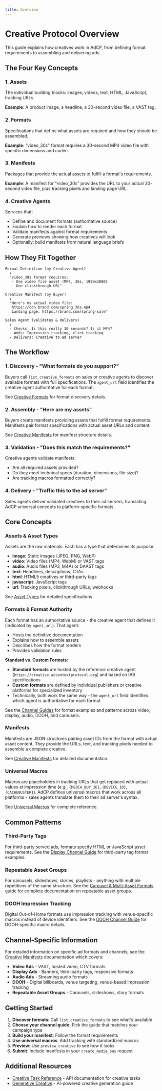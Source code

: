 ```yaml
---
title: Overview
---
```


# Creative Protocol Overview

This guide explains how creatives work in AdCP, from defining format requirements to assembling and delivering ads.

## The Four Key Concepts

### 1. **Assets**
The individual building blocks: images, videos, text, HTML, JavaScript, tracking URLs.

**Example**: A product image, a headline, a 30-second video file, a VAST tag.

### 2. **Formats**
Specifications that define what assets are required and how they should be assembled.

**Example**: "video_30s" format requires a 30-second MP4 video file with specific dimensions and codec.

### 3. **Manifests**
Packages that provide the actual assets to fulfill a format's requirements.

**Example**: A manifest for "video_30s" provides the URL to your actual 30-second video file, plus tracking pixels and landing page URL.

### 4. **Creative Agents**
Services that:
- Define and document formats (authoritative source)
- Explain how to render each format
- Validate manifests against format requirements
- Generate previews showing how creatives will look
- Optionally: build manifests from natural language briefs

## How They Fit Together

```
Format Definition (by Creative Agent)
  ↓
  "video_30s format requires:
   - One video file asset (MP4, 30s, 1920x1080)
   - One clickthrough URL"

Creative Manifest (by Buyer)
  ↓
  "Here's my actual video file:
   https://cdn.brand.com/spring_30s.mp4
   Landing page: https://brand.com/spring-sale"

Sales Agent (validates & delivers)
  ↓
  - Checks: Is this really 30 seconds? Is it MP4?
  - Adds: Impression tracking, click tracking
  - Delivers: Creative to ad server
```

## The Workflow

### 1. **Discovery** - "What formats do you support?"

Buyers call `list_creative_formats` on sales or creative agents to discover available formats with full specifications. The `agent_url` field identifies the creative agent authoritative for each format.

See [Creative Formats](./formats.mdx) for format discovery details.

### 2. **Assembly** - "Here are my assets"

Buyers create manifests providing assets that fulfill format requirements. Manifests pair format specifications with actual asset URLs and content.

See [Creative Manifests](./creative-manifests.mdx) for manifest structure details.

### 3. **Validation** - "Does this match the requirements?"

Creative agents validate manifests:
- Are all required assets provided?
- Do they meet technical specs (duration, dimensions, file size)?
- Are tracking macros formatted correctly?

### 4. **Delivery** - "Traffic this to the ad server"

Sales agents deliver validated creatives to their ad servers, translating AdCP universal concepts to platform-specific formats.

## Core Concepts

### Assets & Asset Types
Assets are the raw materials. Each has a type that determines its purpose:
- **image**: Static images (JPEG, PNG, WebP)
- **video**: Video files (MP4, WebM) or VAST tags
- **audio**: Audio files (MP3, M4A) or DAAST tags
- **text**: Headlines, descriptions, CTAs
- **html**: HTML5 creatives or third-party tags
- **javascript**: JavaScript tags
- **url**: Tracking pixels, clickthrough URLs, webhooks

See [Asset Types](./asset-types.mdx) for detailed specifications.

### Formats & Format Authority
Each format has an authoritative source - the creative agent that defines it (indicated by `agent_url`). That agent:
- Hosts the definitive documentation
- Explains how to assemble assets
- Describes how the format renders
- Provides validation rules

**Standard vs. Custom Formats:**
- **Standard formats** are hosted by the reference creative agent (`https://creative.adcontextprotocol.org`) and based on IAB specifications
- **Custom formats** are defined by individual publishers or creative platforms for specialized inventory
- Technically, both work the same way - the `agent_url` field identifies which agent is authoritative for each format

See the [Channel Guides](./channels/video.mdx) for format examples and patterns across video, display, audio, DOOH, and carousels.

### Manifests
Manifests are JSON structures pairing asset IDs from the format with actual asset content. They provide the URLs, text, and tracking pixels needed to assemble a complete creative.

See [Creative Manifests](./creative-manifests.mdx) for detailed documentation.

### Universal Macros
Macros are placeholders in tracking URLs that get replaced with actual values at impression time (e.g., `{MEDIA_BUY_ID}`, `{DEVICE_ID}`, `{CACHEBUSTER}`). AdCP defines universal macros that work across all platforms - sales agents translate them to their ad server's syntax.

See [Universal Macros](./universal-macros.mdx) for complete reference.

## Common Patterns

### Third-Party Tags
For third-party served ads, formats specify HTML or JavaScript asset requirements. See the [Display Channel Guide](./channels/display.mdx) for third-party tag format examples.

### Repeatable Asset Groups
For carousels, slideshows, stories, playlists - anything with multiple repetitions of the same structure. See the [Carousel & Multi-Asset Formats](./channels/carousels.mdx) guide for complete documentation on repeatable asset groups.

### DOOH Impression Tracking
Digital Out-of-Home formats use impression tracking with venue-specific macros instead of device identifiers. See the [DOOH Channel Guide](./channels/dooh.mdx) for DOOH-specific macro details.

## Channel-Specific Information

For detailed information on specific ad formats and channels, see the [Creative Manifests](./creative-manifests.mdx) documentation which covers:

- **Video Ads** - VAST, hosted video, CTV formats
- **Display Ads** - Banners, third-party tags, responsive formats
- **Audio Ads** - Streaming audio formats
- **DOOH** - Digital billboards, venue targeting, venue-based impression tracking
- **Repeatable Asset Groups** - Carousels, slideshows, story formats

## Getting Started

1. **Discover formats**: Call `list_creative_formats` to see what's available
2. **Choose your channel guide**: Pick the guide that matches your campaign type
3. **Build your manifest**: Follow the format requirements
4. **Use universal macros**: Add tracking with standardized macros
5. **Preview**: Use `preview_creative` to see how it looks
6. **Submit**: Include manifests in your `create_media_buy` request

## Additional Resources

- [Creative Task Reference](./task-reference/list_creative_formats.mdx) - API documentation for creative tasks
- [Generative Creative](./generative-creative.mdx) - AI-powered creative generation guide
